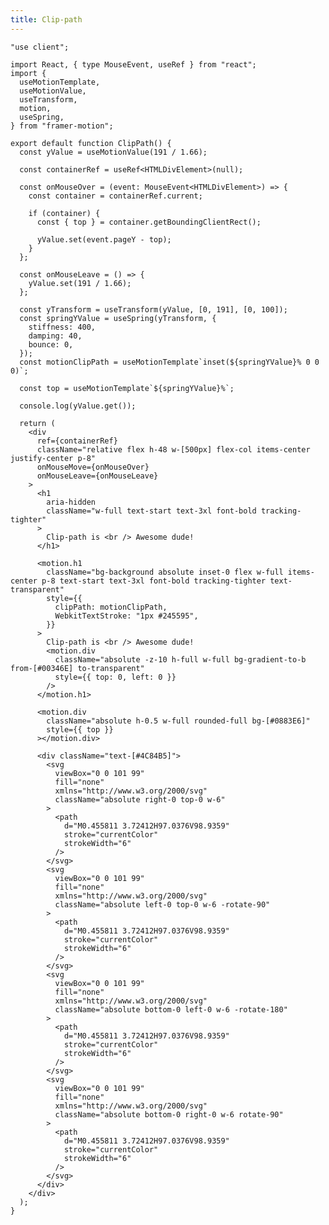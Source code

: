```yaml
---
title: Clip-path
---
```


<ComponentPreview name="works-12" />

<CodePreview>

```tsx showLineNumbers
"use client";

import React, { type MouseEvent, useRef } from "react";
import {
  useMotionTemplate,
  useMotionValue,
  useTransform,
  motion,
  useSpring,
} from "framer-motion";

export default function ClipPath() {
  const yValue = useMotionValue(191 / 1.66);

  const containerRef = useRef<HTMLDivElement>(null);

  const onMouseOver = (event: MouseEvent<HTMLDivElement>) => {
    const container = containerRef.current;

    if (container) {
      const { top } = container.getBoundingClientRect();

      yValue.set(event.pageY - top);
    }
  };

  const onMouseLeave = () => {
    yValue.set(191 / 1.66);
  };

  const yTransform = useTransform(yValue, [0, 191], [0, 100]);
  const springYValue = useSpring(yTransform, {
    stiffness: 400,
    damping: 40,
    bounce: 0,
  });
  const motionClipPath = useMotionTemplate`inset(${springYValue}% 0 0 0)`;

  const top = useMotionTemplate`${springYValue}%`;

  console.log(yValue.get());

  return (
    <div
      ref={containerRef}
      className="relative flex h-48 w-[500px] flex-col items-center justify-center p-8"
      onMouseMove={onMouseOver}
      onMouseLeave={onMouseLeave}
    >
      <h1
        aria-hidden
        className="w-full text-start text-3xl font-bold tracking-tighter"
      >
        Clip-path is <br /> Awesome dude!
      </h1>

      <motion.h1
        className="bg-background absolute inset-0 flex w-full items-center p-8 text-start text-3xl font-bold tracking-tighter text-transparent"
        style={{
          clipPath: motionClipPath,
          WebkitTextStroke: "1px #245595",
        }}
      >
        Clip-path is <br /> Awesome dude!
        <motion.div
          className="absolute -z-10 h-full w-full bg-gradient-to-b from-[#00346E] to-transparent"
          style={{ top: 0, left: 0 }}
        />
      </motion.h1>

      <motion.div
        className="absolute h-0.5 w-full rounded-full bg-[#0883E6]"
        style={{ top }}
      ></motion.div>

      <div className="text-[#4C84B5]">
        <svg
          viewBox="0 0 101 99"
          fill="none"
          xmlns="http://www.w3.org/2000/svg"
          className="absolute right-0 top-0 w-6"
        >
          <path
            d="M0.455811 3.72412H97.0376V98.9359"
            stroke="currentColor"
            strokeWidth="6"
          />
        </svg>
        <svg
          viewBox="0 0 101 99"
          fill="none"
          xmlns="http://www.w3.org/2000/svg"
          className="absolute left-0 top-0 w-6 -rotate-90"
        >
          <path
            d="M0.455811 3.72412H97.0376V98.9359"
            stroke="currentColor"
            strokeWidth="6"
          />
        </svg>
        <svg
          viewBox="0 0 101 99"
          fill="none"
          xmlns="http://www.w3.org/2000/svg"
          className="absolute bottom-0 left-0 w-6 -rotate-180"
        >
          <path
            d="M0.455811 3.72412H97.0376V98.9359"
            stroke="currentColor"
            strokeWidth="6"
          />
        </svg>
        <svg
          viewBox="0 0 101 99"
          fill="none"
          xmlns="http://www.w3.org/2000/svg"
          className="absolute bottom-0 right-0 w-6 rotate-90"
        >
          <path
            d="M0.455811 3.72412H97.0376V98.9359"
            stroke="currentColor"
            strokeWidth="6"
          />
        </svg>
      </div>
    </div>
  );
}
```

</CodePreview>
